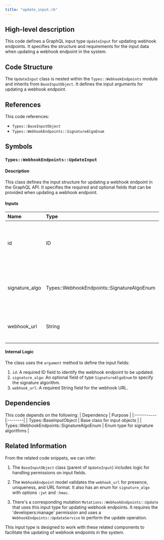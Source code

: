 ```yaml
---
title: "update_input.rb"
---
```


## High-level description
This code defines a GraphQL input type `UpdateInput` for updating webhook endpoints. It specifies the structure and requirements for the input data when updating a webhook endpoint in the system.

## Code Structure
The `UpdateInput` class is nested within the `Types::WebhookEndpoints` module and inherits from `BaseInputObject`. It defines the input arguments for updating a webhook endpoint.

## References
This code references:
- `Types::BaseInputObject`
- `Types::WebhookEndpoints::SignatureAlgoEnum`

## Symbols

### `Types::WebhookEndpoints::UpdateInput`
#### Description
This class defines the input structure for updating a webhook endpoint in the GraphQL API. It specifies the required and optional fields that can be provided when updating a webhook endpoint.

#### Inputs
| Name | Type | Description |
|:-----|:-----|:------------|
| id | ID | The unique identifier of the webhook endpoint to be updated (required) |
| signature_algo | Types::WebhookEndpoints::SignatureAlgoEnum | The signature algorithm for the webhook endpoint (optional) |
| webhook_url | String | The URL of the webhook endpoint (required) |

#### Internal Logic
The class uses the `argument` method to define the input fields:
1. `id`: A required ID field to identify the webhook endpoint to be updated.
2. `signature_algo`: An optional field of type `SignatureAlgoEnum` to specify the signature algorithm.
3. `webhook_url`: A required String field for the webhook URL.

## Dependencies
This code depends on the following:
| Dependency | Purpose |
|:-----------|:--------|
| Types::BaseInputObject | Base class for input objects |
| Types::WebhookEndpoints::SignatureAlgoEnum | Enum type for signature algorithms |

## Related Information
From the related code snippets, we can infer:

1. The `BaseInputObject` class (parent of `UpdateInput`) includes logic for handling permissions on input fields.

2. The `WebhookEndpoint` model validates the `webhook_url` for presence, uniqueness, and URL format. It also has an enum for `signature_algo` with options `:jwt` and `:hmac`.

3. There's a corresponding mutation `Mutations::WebhookEndpoints::Update` that uses this input type for updating webhook endpoints. It requires the 'developers:manage' permission and uses a `WebhookEndpoints::UpdateService` to perform the update operation.

This input type is designed to work with these related components to facilitate the updating of webhook endpoints in the system.